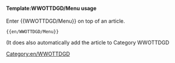{{en/WWOTTDGD/MenuWithoutCat}}
<noinclude>
====Template:WWOTTDGD/Menu usage====
Enter <nowiki>{{</nowiki>WWOTTDGD/Menu<nowiki>}}</nowiki> on top of an article.
<pre>{{en/WWOTTDGD/Menu}}</pre>
(It does also automatically add the article to Category WWOTTDGD
</noinclude>

[[Category:en/WWOTTDGD]]